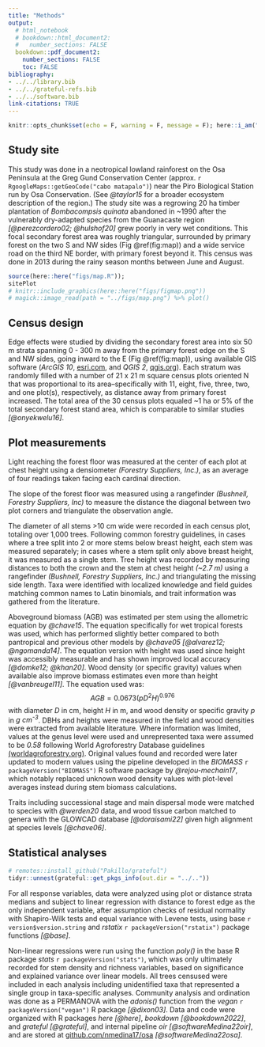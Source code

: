 ```yaml
---
title: "Methods"
output: 
  # html_notebook
  # bookdown::html_document2:
  #   number_sections: FALSE
  bookdown::pdf_document2:
    number_sections: FALSE
    toc: FALSE
bibliography: 
- ../../library.bib
- ../../grateful-refs.bib
- ../../software.bib
link-citations: TRUE
---
```




```r
knitr::opts_chunk$set(echo = F, warning = F, message = F); here::i_am("article/methods.Rmd"); library(tidyverse)
```



## Study site



This study was done in a neotropical lowland rainforest on the Osa Peninsula at the Greg Gund Conservation Center (approx. `r RgoogleMaps::getGeoCode("cabo matapalo")`) near the Piro Biological Station run by Osa Conservation.
(See *@taylor15* for a broader ecosystem description of the region.)
The study site was a regrowing 20 ha timber plantation of *Bombacompsis quinata* abandoned in ~1990 after the vulnerably dry-adapted species from the Guanacaste region *[@perezcordero02; @hulshof20]* grew poorly in very wet conditions.
This focal secondary forest area was roughly triangular, surrounded by primary forest on the two S and NW sides (Fig \@ref(fig:map)) and a wide service road on the third NE border, with primary forest beyond it.
This census was done in 2013 during the rainy season months between June and August.

```r
source(here::here("figs/map.R"));
sitePlot
# knitr::include_graphics(here::here("figs/figmap.png"))
# magick::image_read(path = "../figs/map.png") %>% plot()
```

<!-- ![**Fig 1**](../figs/map.png) -->



## Census design



Edge effects were studied by dividing the secondary forest area into six 50 m strata spanning 0 - 300 m away from the primary forest edge on the S and NW sides, going inward to the E (Fig \@ref(fig:map)), using available GIS software (*ArcGIS 10*, [esri.com](esri.com), and *QGIS 2*, [qgis.org](qgis.org)).
Each stratum was randomly filled with a number of 21 x 21 m square census plots oriented N that was proportional to its area--specifically with 11, eight, five, three, two, and one plot(s), respectively, as distance away from primary forest increased.
The total area of the 30 census plots equaled ~1 ha or 5% of the total secondary forest stand area, which is comparable to similar studies *[@onyekwelu16]*.



## Plot measurements 
<!-- / Data collection -->



<!-- ### Canopy cover and topography -->



Light reaching the forest floor was measured at the center of each plot at chest height using a densiometer *(Forestry Suppliers, Inc.)*, as an average of four readings taken facing each cardinal direction.



<!-- ### [Topography] -->



The slope of the forest floor was measured using a rangefinder *(Bushnell, Forestry Suppliers, Inc)* to measure the distance the diagonal between two plot corners and triangulate the observation angle.



<!-- ### Tree measurements -->



The diameter of all stems >10 cm wide were recorded in each census plot, totaling over 1,000 trees.
Following common forestry guidelines, in cases where a tree split into 2 or more stems below breast height, each stem was measured separately; in cases where a stem split only above breast height, it was measured as a single stem. 
Tree height was recorded by measuring distances to both the crown and the stem at chest height *(~2.7 m)* using a rangefinder *(Bushnell, Forestry Suppliers, Inc.)* and triangulating the missing side length.
Taxa were identified with localized knowledge and field guides matching common names to Latin binomials, 
and trait information was gathered from the literature.



<!-- ### Aboveground biomass -->



Aboveground biomass (AGB) was estimated per stem using the allometric equation by *@chave15*.
The equation specifically for wet tropical forests was used, which has performed slightly better compared to both pantropical and previous other models by *@chave05 [@alvarez12; @ngomanda14]*.
The equation version with height was used since height was accessibly measurable and has shown improved local accuracy *[@domke12; @khan20]*.
Wood density (or specific gravity) values when available also improve biomass estimates even more than height *[@vanbreugel11]*.
The equation used was: 
$${AGB} = 0.0673 (p D^2 H)^{0.976}$$ 
with diameter *D* in cm, height *H* in m, and wood density or specific gravity *p* in *g cm^-3^*.
DBHs and heights were measured in the field and wood densities were extracted from available literature. 
Where information was limited, values at the genus level were used and unrepresented taxa were assumed to be *0.58* following World Agroforestry Database guidelines [(worldagroforestry.org)](worldagroforestry.org).
<!-- *[References used for this step are given in *Table S1*.] * -->
Original values found and recorded were later updated to modern values using the pipeline developed in the *BIOMASS* `r packageVersion("BIOMASS")` R software package by *@rejou-mechain17*, which notably replaced unknown wood density values with plot-level averages instead during stem biomass calculations. 
<!-- However, these updates did not appear to change the main results of this study. -->

Traits including successional stage and main dispersal mode were matched to species with *@werden20* data, and wood tissue carbon matched to genera with the GLOWCAD database *[@doraisami22]* given high alignment at species levels *[@chave06]*.


## Statistical analyses



```r
# remotes::install_github("Pakillo/grateful")
tidyr::unnest(grateful::get_pkgs_info(out.dir = "../.."))
```

For all response variables, data were analyzed using plot or distance strata medians and subject to linear regression with distance to forest edge as the only independent variable, after assumption checks of residual normality with Shapiro-Wilk tests and equal variance with Levene tests, using base `r version$version.string` and *rstatix* `r packageVersion("rstatix")` package functions *[@base]*.
 <!-- including biomass converted to a per hectare basis,  -->

<!-- Correlated variables were grouped into multi-way ANOVAs---namely biomass, wood density, and diameter in one group; and height, stem density, and wood density in a different group.  -->
Non-linear regressions were run using the function *poly()* in the base R package *stats* `r packageVersion("stats")`, 
which was only ultimately recorded for stem density and richness variables, based on significance and explained variance over linear models. 
All trees censused were included in each analysis including unidentified taxa that represented a single group in taxa-specific analyses.
Community analysis and ordination was done as a PERMANOVA with the *adonis()* function from the *vegan* `r packageVersion("vegan")` R package *[@dixon03]*.
Data and code were organized with R packages *here* *[@here]*, *bookdown* *[@bookdown2022]*, and *grateful* *[@grateful]*, and internal pipeline *oir* *[@softwareMedina22oir]*, and are stored at [github.com/nmedina17/osa](github.com/nmedina17/osa) *[@softwareMedina22osa]*.

<!-- -   Allen and Kim (2020) as some justification for family-level analysis (their MI forest site shares \~6 / their 20 families with this site) -->

<!-- -   Neighborhood influence metric (Lorimer 1983, applied in Looney et al 2016) -->


<!-- - justify metrics, i.e. entropy vs. hists -->

